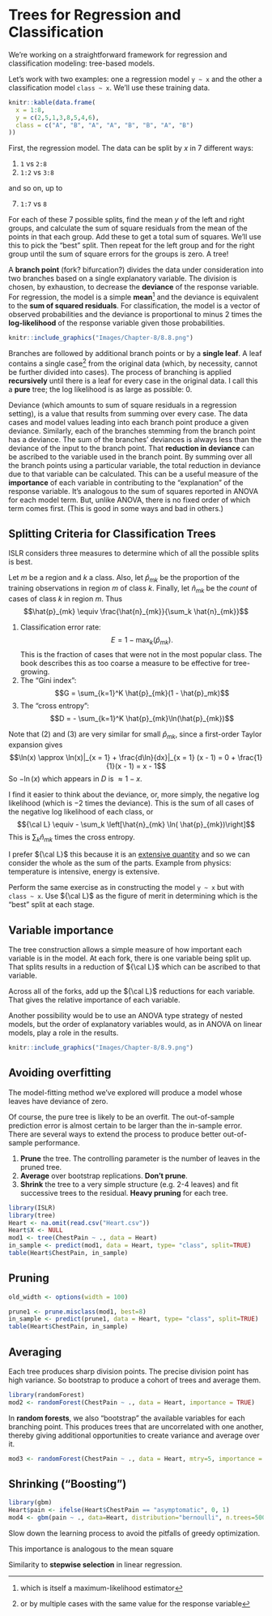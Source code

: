 # Trees for Regression and Classification

We're working on a straightforward framework for regression and classification modeling: tree-based models.



Let's work with two examples: one a regression model `y ~ x` and the other a classification model `class ~ x`. We'll use these training data.

```r
knitr::kable(data.frame(
  x = 1:8,
  y = c(2,5,1,3,8,5,4,6),
  class = c("A", "B", "A", "A", "B", "B", "A", "B")
))
```

First, the regression model. The data can be split by $x$ in 7 different ways: 

1. `1` vs `2:8`     
2. `1:2` vs `3:8`   

and so on, up to

7. `1:7` vs `8`

For each of these 7 possible splits, find the mean $y$ of the left and right groups, and calculate the sum of square residuals from the mean of the points in that each group. Add these to get a total sum of squares. We'll use this to pick the "best" split. Then repeat for the left group and for the right group until the sum of square errors for the groups is zero. A tree!

A **branch point** (fork? bifurcation?) divides the data under consideration into two branches based on a single explanatory variable.  The division is chosen, by exhaustion, to decrease the **deviance** of the response variable. For regression, the model is a simple **mean**^[which is itself a maximum-likelihood estimator] and the deviance is equivalent to the **sum of squared residuals**.  For classification, the model is a vector of observed probabilities and the deviance is proportional to minus 2 times the **log-likelihood** of the response variable given those probabilities.

```r
knitr::include_graphics("Images/Chapter-8/8.8.png")
```

Branches are followed by additional branch points or by a **single leaf**.  A leaf contains a single case^[or by multiple cases with the same value for the response variable] from the original data (which, by necessity, cannot be further divided into cases). The process of branching is applied **recursively** until there is a leaf for every case in the original data.  I call this a **pure** tree; the log likelihood is as large as possible: 0.

Deviance (which amounts to sum of square residuals in a regression setting), is a value that results from summing over every case.  The data cases and model values leading into each branch point produce a given deviance.  Similarly, each of the branches stemming from the branch point has a deviance. The sum of the branches' deviances is always less than the deviance of the input to the branch point.  That **reduction in deviance** can be ascribed to the variable used in the branch point.  By summing over all the branch points using a particular variable, the total reduction in deviance due to that variable can be calculated.  This can be a useful measure of the **importance** of each variable in contributing to the "explanation" of the response variable.  It's analogous to the sum of squares reported in ANOVA for each model term.  But, unlike ANOVA, there is no fixed order of which term comes first. (This is good in some ways and bad in others.)

## Splitting Criteria for Classification Trees

ISLR considers three measures to determine which of all the possible splits is best.

Let $m$ be a region and $k$ a class. Also, let $\hat{p}_{mk}$ be the proportion of the training observations in region $m$ of class $k$. Finally, let $\hat{n}_{mk}$ be the *count* of cases of class $k$ in region $m$. Thus $$\hat{p}_{mk} \equiv \frac{\hat{n}_{mk}}{\sum_k \hat{n}_{mk}}$$

1. Classification error rate: $$E = 1 - \max_k(\hat{p}_{mk}).$$ This is the fraction of cases that were not in the most popular class.  The book describes this as too coarse a measure to be effective for tree-growing.
2. The "Gini index": $$G = \sum_{k=1}^K \hat{p}_{mk}(1 - \hat{p}_mk)$$
3. The "cross entropy": $$D = - \sum_{k=1}^K \hat{p}_{mk}\ln(\hat{p}_{mk})$$

Note that (2) and (3) are very similar for small $\hat{p}_{mk}$, since a first-order Taylor expansion gives
$$\ln(x) \approx \ln(x)|_{x = 1} + \frac{d\ln}{dx}|_{x = 1} (x - 1) = 0  + \frac{1}{1}(x - 1) = x - 1$$ So $-\ln(x)$ which appears in $D$ is $\approx 1 - x$.

I find it easier to think about the deviance, or, more simply, the negative log likelihood (which is $-2$ times the deviance). This is the sum of all cases of the negative log likelihood of each class, or $${\cal L} \equiv - \sum_k \left[\hat{n}_{mk} \ln( \hat{p}_{mk})\right]$$ This is $\sum_k \hat{n}_{mk}$ times the cross entropy.

I prefer ${\cal L}$ this because it is an [extensive quantity](https://en.wikipedia.org/wiki/Intensive_and_extensive_properties) and so we can consider the whole as the sum of the parts.  Example from physics: temperature is intensive, energy is extensive.

Perform the same exercise as in constructing the model `y ~ x` but with `class ~ x`. Use ${\cal L}$ as the figure of merit in determining which is the "best" split at each stage.

## Variable importance

The tree construction allows a simple measure of how important each variable is in the model. At each fork, there is one variable being split up. That splits results in a reduction of ${\cal L}$ which can be ascribed to that variable.

Across all of the forks, add up the ${\cal L}$ reductions for each variable. That gives the relative importance of each variable.

Another possibility would be to use an ANOVA type strategy of nested models, but the order of explanatory variables would, as in ANOVA on linear models, play a role in the results.


```r
knitr::include_graphics("Images/Chapter-8/8.9.png")
```

## Avoiding overfitting

The model-fitting method we've explored will produce a model whose leaves have deviance of zero.

Of course, the pure tree is likely to be an overfit.  The out-of-sample prediction error is almost certain to be larger than the in-sample error.  There are several ways to extend the process to produce better out-of-sample performance.

1. **Prune** the tree. The controlling parameter is the number of leaves in the pruned tree.
2. **Average** over bootstrap replications.  **Don't prune**.
3. **Shrink** the tree to a very simple structure (e.g. 2-4 leaves) and fit successive trees to the residual. **Heavy pruning** for each tree.

```r
library(ISLR)
library(tree)
Heart <- na.omit(read.csv("Heart.csv"))
Heart$X <- NULL
mod1 <- tree(ChestPain ~ ., data = Heart)
in_sample <- predict(mod1, data = Heart, type= "class", split=TRUE)
table(Heart$ChestPain, in_sample)
```

## Pruning

```r
old_width <- options(width = 100)
```

```r
prune1 <- prune.misclass(mod1, best=8)
in_sample <- predict(prune1, data = Heart, type= "class", split=TRUE)
table(Heart$ChestPain, in_sample)
```

## Averaging

Each tree produces sharp division points.  The precise division point has high variance.  So bootstrap to produce a cohort of trees and average them.

```r
library(randomForest)
mod2 <- randomForest(ChestPain ~ ., data = Heart, importance = TRUE)

```

In **random forests**, we also "bootstrap" the available variables for each branching point. This produces trees that are uncorrelated with one another, thereby giving additional opportunities to create variance and average over it.

```r
mod3 <- randomForest(ChestPain ~ ., data = Heart, mtry=5, importance = TRUE)
```

## Shrinking  ("Boosting")



```r
library(gbm)
Heart$pain <- ifelse(Heart$ChestPain == "asymptomatic", 0, 1)
mod4 <- gbm(pain ~ ., data=Heart, distribution="bernoulli", n.trees=5000, interaction.depth = 4)
```


Slow down the learning process to avoid the pitfalls of greedy optimization.

This importance is analogous to the mean square 

Similarity to **stepwise selection** in linear regression.


